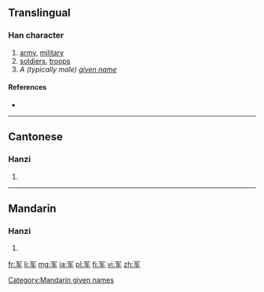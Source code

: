 {{also|軍}}
==Translingual==

===Han character===
{{Han char|rn=14|rad=冖|as=04|sn=6|four=|canj=月大手 (BKQ)|ids=⿱[[冖]][[车]]}}

# [[army]], [[military]]
# [[soldiers]], [[troops]]
# ''A (typically male) [[given name]]''

====References====
* {{Han ref|kx=0130.191|hdz=10303.070|uh=519B|ud=20891}}

----

==Cantonese==

===Hanzi===
{{yue-hanzi|jyut=|y=gwan1|tra=軍}}

# {{defn|lang=yue|sort=冖04}}

----

==Mandarin==

===Hanzi===
{{cmn-hanzi|tra=軍|pin=[[jūn]] ([[jun1]]), [[Jūn]] ([[Jun1]])|wg=chün<sup>1</sup>, Chün<sup>1</sup>}}

# {{defn|lang=cmn|sort=冖04}}

[[Category:Mandarin given names]]

[[fr:军]]
[[li:军]]
[[mg:军]]
[[ja:军]]
[[pl:军]]
[[fi:军]]
[[vi:军]]
[[zh:军]]